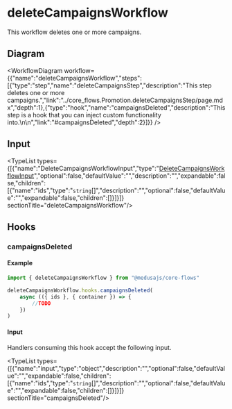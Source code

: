 
# deleteCampaignsWorkflow

This workflow deletes one or more campaigns.

## Diagram

<WorkflowDiagram workflow={{"name":"deleteCampaignsWorkflow","steps":[{"type":"step","name":"deleteCampaignsStep","description":"This step deletes one or more campaigns.","link":"../core_flows.Promotion.deleteCampaignsStep/page.mdx","depth":1},{"type":"hook","name":"campaignsDeleted","description":"This step is a hook that you can inject custom functionality into.\n\n","link":"#campaignsDeleted","depth":2}]}} />

## Input

<TypeList types={[{"name":"DeleteCampaignsWorkflowInput","type":"[DeleteCampaignsWorkflowInput](../../../types/core_flows.DeleteCampaignsWorkflowInput/page.mdx)","optional":false,"defaultValue":"","description":"","expandable":false,"children":[{"name":"ids","type":"`string`[]","description":"","optional":false,"defaultValue":"","expandable":false,"children":[]}]}]}  sectionTitle="deleteCampaignsWorkflow"/>

## Hooks

### campaignsDeleted

#### Example

```ts
import { deleteCampaignsWorkflow } from "@medusajs/core-flows"

deleteCampaignsWorkflow.hooks.campaignsDeleted(
	async (({ ids }, { container }) => {
		//TODO
	})
)
```

#### Input

Handlers consuming this hook accept the following input.

<TypeList types={[{"name":"input","type":"object","description":"","optional":false,"defaultValue":"","expandable":false,"children":[{"name":"ids","type":"`string`[]","description":"","optional":false,"defaultValue":"","expandable":false,"children":[]}]}]}  sectionTitle="campaignsDeleted"/>
